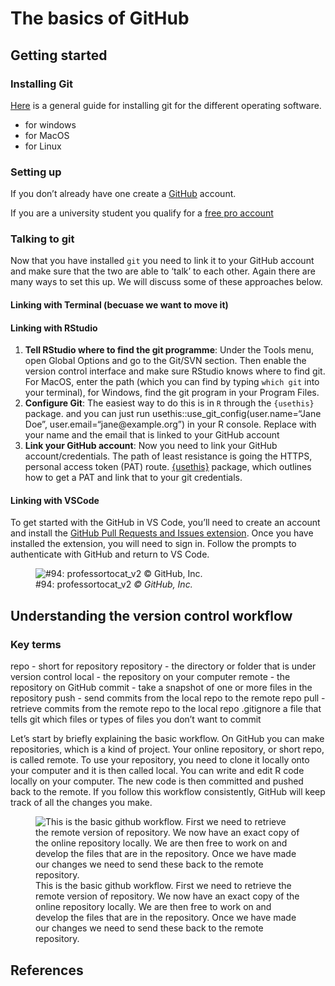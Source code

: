 # The basics of GitHub

## Getting started

### Installing Git

[Here](https://github.com/git-guides/install-git) is a general guide for installing git for the different operating software.

-   for windows
-   for MacOS
-   for Linux

### Setting up

If you don't already have one create a [GitHub](https://github.com/) account.

::: {.callout-note}
If you are a university student you qualify for a [free pro account](https://education.github.com/pack)
:::

### Talking to git

Now that you have installed `git` you need to link it to your GitHub account and make sure that the two are able to 'talk' to each other. Again there are many ways to set this up. We will discuss some of these approaches below.

#### Linking with Terminal (becuase we want to move it)

#### Linking with RStudio

1.   **Tell RStudio where to find the git programme**: Under the Tools menu, open Global Options and go to the Git/SVN section. Then enable the version control interface and make sure RStudio knows where to find git.  For MacOS, enter the path (which you can find by typing `which git` into your terminal), for Windows, find the git program in your Program Files.
2.   **Configure Git**: The easiest way to do this is in `R` through the `{usethis}` package. and you can just run usethis::use_git_config(user.name="Jane Doe", user.email="jane@example.org") in your R console. Replace with your name and the email that is linked to your GitHub account
3.   **Link your GitHub account**: Now you need to link your GitHub account/credentials. The path of least resistance is going the HTTPS, personal access token (PAT) route. [{usethis}](https://happygitwithr.com/https-pat) package, which outlines how to get a PAT and link that to your git credentials.

#### Linking with VSCode

To get started with the GitHub in VS Code, you'll need to create an account and install the [GitHub Pull Requests and Issues extension](https://marketplace.visualstudio.com/items?itemName=GitHub.vscode-pull-request-github). Once you have installed the extension, you will need to sign in. Follow the prompts to authenticate with GitHub and return to VS Code.


::: {.column-margin}
![#94: professortocat_v2 *© GitHub, Inc.*](assets/octocats/Professortocat_v2.png)
:::

## Understanding the version control workflow

### Key terms

repo - short for repository
repository - the directory or folder that is under version control
local - the repository on your computer
remote - the repository on GitHub
commit - take a snapshot of one or more files in the repository
push - send commits from the local repo to the remote repo
pull - retrieve commits from the remote repo to the local repo
.gitignore a file that tells git which files or types of files you don’t want to commit

Let’s start by briefly explaining the basic workflow. On GitHub you can make repositories, which is a kind of project. Your online repository, or short repo, is called remote. To use your repository, you need to clone it locally onto your computer and it is then called local. You can write and edit R code locally on your computer. The new code is then committed and pushed back to the remote. If you follow this workflow consistently, GitHub will keep track of all the changes you make.

![This is the basic github workflow. First we need to retrieve the remote version of repository. We now have an exact copy of the online repository locally. We are then free to work on and develop the files that are in the repository. Once we have made our changes we need to send these back to the remote repository.](assets/workflows/github_basic.png)

## References {.unnumbered}

::: {#refs}
:::